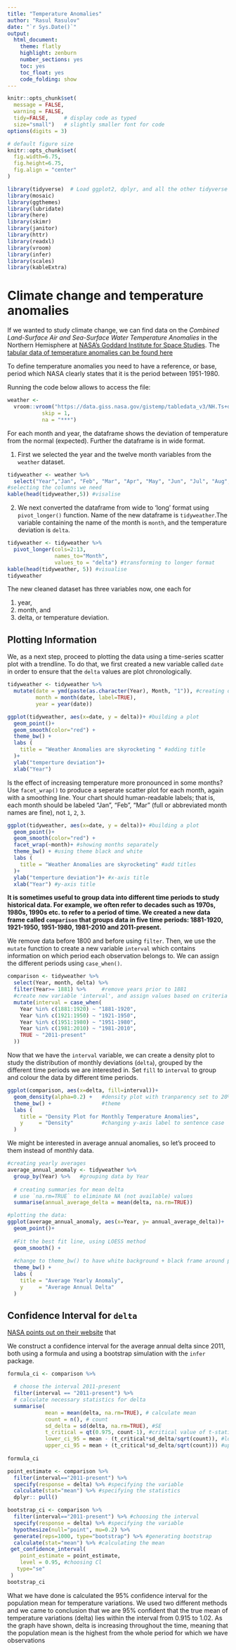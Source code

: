 ```yaml
---
title: "Temperature Anomalies"
author: "Rasul Rasulov"
date: "`r Sys.Date()`"
output:
  html_document:
    theme: flatly
    highlight: zenburn
    number_sections: yes
    toc: yes
    toc_float: yes
    code_folding: show
---
```



```r
knitr::opts_chunk$set(
  message = FALSE, 
  warning = FALSE, 
  tidy=FALSE,     # display code as typed
  size="small")   # slightly smaller font for code
options(digits = 3)

# default figure size
knitr::opts_chunk$set(
  fig.width=6.75, 
  fig.height=6.75,
  fig.align = "center"
)
```


```r
library(tidyverse)  # Load ggplot2, dplyr, and all the other tidyverse packages
library(mosaic)
library(ggthemes)
library(lubridate)
library(here)
library(skimr)
library(janitor)
library(httr)
library(readxl)
library(vroom)
library(infer)
library(scales)
library(kableExtra)
```



# Climate change and temperature anomalies 


If we wanted to study climate change, we can find data on the *Combined Land-Surface Air and Sea-Surface Water Temperature Anomalies* in the Northern Hemisphere at [NASA's Goddard Institute for Space Studies](https://data.giss.nasa.gov/gistemp). The [tabular data of temperature anomalies can be found here](https://data.giss.nasa.gov/gistemp/tabledata_v3/NH.Ts+dSST.txt)

To define temperature anomalies you need to have a reference, or base, period which NASA clearly states that it is the period between 1951-1980.

Running the code below allows to access the file:

```r

weather <- 
  vroom::vroom("https://data.giss.nasa.gov/gistemp/tabledata_v3/NH.Ts+dSST.csv", #read data
           skip = 1, 
           na = "***")

```

For each month and year, the dataframe shows the deviation of temperature from the normal (expected). Further the dataframe is in wide format. 

1. First we selected the year and the twelve month variables from the `weather` dataset.

```r
tidyweather <- weather %>%
  select("Year","Jan", "Feb", "Mar", "Apr", "May", "Jun", "Jul", "Aug", "Sep","Oct", "Nov", "Dec") 
#selecting the columns we need
kable(head(tidyweather,5)) #visalise 

```

2. We next converted the dataframe from wide to 'long' format using `pivot_longer()` function. Name of the new dataframe is `tidyweather`.The variable containing the name of the month is `month`, and the temperature deviation is `delta`.


```r

tidyweather <- tidyweather %>% 
  pivot_longer(cols=2:13, 
               names_to="Month", 
               values_to = "delta") #transforming to longer format
kable(head(tidyweather, 5)) #visualise
tidyweather
```

The new cleaned dataset has three variables now, one each for

1. year, 
1. month, and 
1. delta, or temperature deviation.

## Plotting Information

We, as a next step, proceed to plotting the data using a time-series scatter plot with a trendline. To do that, we first created a new variable called `date` in order to ensure that the `delta` values are plot chronologically. 

```r

tidyweather <- tidyweather %>%
  mutate(date = ymd(paste(as.character(Year), Month, "1")), #creating dates
         month = month(date, label=TRUE),
         year = year(date))

ggplot(tidyweather, aes(x=date, y = delta))+ #building a plot
  geom_point()+
  geom_smooth(color="red") +
  theme_bw() +
  labs (
    title = "Weather Anomalies are skyrocketing " #adding title
  )+
  ylab("temperture deviation")+
  xlab("Year")

```

Is the effect of increasing temperature more pronounced in some months? Use `facet_wrap()` to produce a seperate scatter plot for each month, again with a smoothing line. Your chart should human-readable labels; that is, each month should be labeled "Jan", "Feb", "Mar" (full or abbreviated month names are fine), not `1`, `2`, `3`. 

```r

ggplot(tidyweather, aes(x=date, y = delta))+ #building a plot
  geom_point()+
  geom_smooth(color="red") +
  facet_wrap(~month)+ #showing months separately 
  theme_bw() + #using theme black and white
  labs (
    title = "Weather Anomalies are skyrocketing" #add titles
  )+
  ylab("temperture deviation")+ #x-axis title
  xlab("Year") #y-axis title

```


**It is sometimes useful to group data into different time periods to study historical data. For example, we often refer to decades such as 1970s, 1980s, 1990s etc. to refer to a period of time. We created a new data frame called `comparison` that groups data in five time periods: 1881-1920, 1921-1950, 1951-1980, 1981-2010 and 2011-present. **

We remove data before 1800 and before using `filter`. Then, we use the `mutate` function to create a new variable `interval` which contains information on which period each observation belongs to. We can assign the different periods using `case_when()`.


```r

comparison <- tidyweather %>%
  select(Year, month, delta) %>% 
  filter(Year>= 1881) %>%     #remove years prior to 1881
  #create new variable 'interval', and assign values based on criteria below:
  mutate(interval = case_when(
    Year %in% c(1881:1920) ~ "1881-1920",
    Year %in% c(1921:1950) ~ "1921-1950",
    Year %in% c(1951:1980) ~ "1951-1980",
    Year %in% c(1981:2010) ~ "1981-2010",
    TRUE ~ "2011-present"
  ))

```

Now that we have the `interval` variable, we can create a density plot to study the distribution of monthly deviations (`delta`), grouped by the different time periods we are interested in. Set `fill` to `interval` to group and colour the data by different time periods.

```r

ggplot(comparison, aes(x=delta, fill=interval))+
  geom_density(alpha=0.2) +   #density plot with tranparency set to 20%
  theme_bw() +                #theme
  labs (
    title = "Density Plot for Monthly Temperature Anomalies",
    y     = "Density"         #changing y-axis label to sentence case
  )

```

We might be interested in average annual anomalies, so let's proceed to them instead of monthly data. 

```r

#creating yearly averages
average_annual_anomaly <- tidyweather %>% 
  group_by(Year) %>%   #grouping data by Year
  
  # creating summaries for mean delta 
  # use `na.rm=TRUE` to eliminate NA (not available) values 
  summarise(annual_average_delta = mean(delta, na.rm=TRUE)) 

#plotting the data:
ggplot(average_annual_anomaly, aes(x=Year, y= annual_average_delta))+
  geom_point()+
  
  #Fit the best fit line, using LOESS method
  geom_smooth() +
  
  #change to theme_bw() to have white background + black frame around plot
  theme_bw() +
  labs (
    title = "Average Yearly Anomaly",
    y     = "Average Annual Delta"
  )                         


```


## Confidence Interval for `delta`

[NASA points out on their website](https://earthobservatory.nasa.gov/world-of-change/decadaltemp.php) that 

We construct a confidence interval for the average annual delta since 2011, both using a formula and using a bootstrap simulation with the `infer` package.

```r
formula_ci <- comparison %>% 

  # choose the interval 2011-present
  filter(interval == "2011-present") %>% 
  # calculate necessary statistics for delta
  summarise(
            mean = mean(delta, na.rm=TRUE), # calculate mean
            count = n(), # count
            sd_delta = sd(delta, na.rm=TRUE), #SE
            t_critical = qt(0.975, count-1), #critical value of t-statistics
            lower_ci_95 = mean - (t_critical*sd_delta/sqrt(count)), #lower bound CI
            upper_ci_95 = mean + (t_critical*sd_delta/sqrt(count))) #upper bound CI
  
formula_ci

```



```r

point_estimate <- comparison %>% 
  filter(interval=="2011-present") %>% 
  specify(response = delta) %>% #specifying the variable
  calculate(stat="mean") %>% #specifying the statistics
  dplyr:: pull() 

bootstrap_ci <- comparison %>% 
  filter(interval=="2011-present") %>% #choosing the interval
  specify(response = delta) %>% #specifying the variable
  hypothesize(null="point", mu=0.2) %>% 
  generate(reps=1000, type="bootstrap") %>% #generating bootstrap
  calculate(stat="mean") %>% #calculating the mean
 get_confidence_interval(
    point_estimate = point_estimate,
    level = 0.95, #choosing Cl
   type="se" 
 )
bootstrap_ci

```

What we have done is calculated the 95% confidence interval for the population mean for temperature variations.
We used two different methods and we came to conclusion that we are 95% confident that the true mean of temperature variations (delta) lies within the interval from 0.915 to 1.02. As the graph have shown, delta is increasing throughout the time, meaning that the population mean is the highest from the whole period for which we have observations

